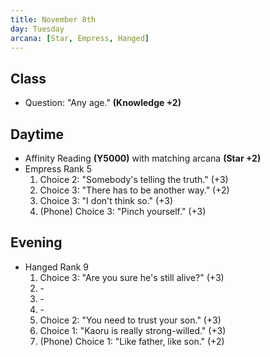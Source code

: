 ```yaml
---
title: November 8th
day: Tuesday
arcana: [Star, Empress, Hanged]
---
```


## Class
- Question: "Any age." **(Knowledge +2)**

## Daytime
- Affinity Reading **(Y5000)** with matching arcana **(Star +2)**
- Empress Rank 5
    1. Choice 2: "Somebody's telling the truth." (+3)
    1. Choice 3: "There has to be another way." (+2)
    1. Choice 3: "I don't think so." (+3)
    1. (Phone) Choice 3: "Pinch yourself." (+3)

## Evening
- Hanged Rank 9
    1. Choice 3: "Are you sure he's still alive?" (+3)
    1. \-
    1. \-
    1. \-
    1. Choice 2: "You need to trust your son." (+3)
    1. Choice 1: "Kaoru is really strong-willed." (+3)
    1. (Phone) Choice 1: "Like father, like son." (+2)